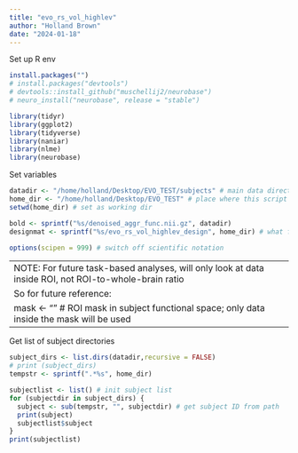```yaml
---
title: "evo_rs_vol_highlev"
author: "Holland Brown"
date: "2024-01-18"
---
```


Set up R env
```r
install.packages("")
# install.packages("devtools")
# devtools::install_github("muschellij2/neurobase")
# neuro_install("neurobase", release = "stable")
```

```r
library(tidyr)
library(ggplot2)
library(tidyverse)
library(naniar)
library(nlme)
library(neurobase)
```

Set variables
```r
datadir <- "/home/holland/Desktop/EVO_TEST/subjects" # main data directory
home_dir <- "/home/holland/Desktop/EVO_TEST" # place where this script and design matrix file are kept
setwd(home_dir) # set as working dir

bold <- sprintf("%s/denoised_aggr_func.nii.gz", datadir)
designmat <- sprintf("%s/evo_rs_vol_highlev_design", home_dir) # what file format?

options(scipen = 999) # switch off scientific notation
```

-----
NOTE: For future task-based analyses, will only look at data inside ROI, not ROI-to-whole-brain ratio
So for future reference:
mask <- "" # ROI mask in subject functional space; only data inside the mask will be used
-----

Get list of subject directories
```r
subject_dirs <- list.dirs(datadir,recursive = FALSE)  
# print (subject_dirs)
tempstr <- sprintf(".*%s", home_dir)

subjectlist <- list() # init subject list
for (subjectdir in subject_dirs) {
  subject <- sub(tempstr, "", subjectdir) # get subject ID from path
  print(subject)
  subjectlist$subject
}
print(subjectlist)
```

```r

```




